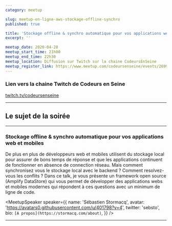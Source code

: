 ```yaml
---
category: meetup

slug: meetup-en-ligne-aws-stockage-offline-synchro
published: true

title: 'Stockage offline & synchro automatique pour vos applications web et mobiles'
excerpt: ''

meetup_date: 2020-04-28
meetup_start_time: 21h00
meetup_end_time: 22h30
meetup_location: Diffusion sur Twitch sur la chaine CodeursEnSeine
meetup_register_link: https://www.meetup.com/codeursenseine/events/269969001
---
```


### Lien vers la chaine Twitch de Codeurs en Seine

<a href="https://www.twitch.tv/codeursenseine">twitch.tv/codeursenseine</a>

---

## Le sujet de la soirée

---

### Stockage offline & synchro automatique pour vos applications web et mobiles

De plus en plus de développeurs web et mobiles utilisent du stockage local pour assurer de bons temps de réponse et que les applications continuent de fonctionner en absence de connection réseau. Mais comment synchronisez vous le stockage local avec le backend ? Comment resolvez-vous les conflits ? Dans ce talk, je vous présente un framework open source (Amplify DataStore) qui vous permet de développer des applications webs et mobiles modernes qui répondent à ces questions avec un minimum de ligne de code.

<MeetupSpeaker
  speaker={{
    name: 'Sébastien Stormacq',
    avatar: 'https://avatars0.githubusercontent.com/u/401798?v=4',
    twitter: 'sebsto',
    bio: `[A propos](https://stormacq.com/about)`,
  }}
/>

---
